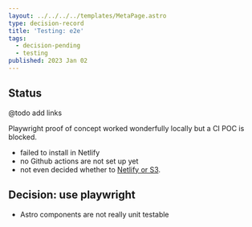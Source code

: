 ```yaml
---
layout: ../../../../templates/MetaPage.astro
type: decision-record
title: 'Testing: e2e'
tags:
  - decision-pending
  - testing
published: 2023 Jan 02
---
```


## Status

@todo add links

Playwright proof of concept worked wonderfully locally but a CI POC is blocked.

- failed to install in Netlify
- no Github actions are not set up yet
- not even decided whether to [Netlify or S3](/meta/records/pending/hosting-netlify-or-s3).

## Decision: use playwright

- Astro components are not really unit testable

